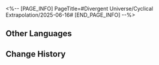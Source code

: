 <%-- [PAGE_INFO]
PageTitle=#Divergent Universe/Cyclical Extrapolation/2025-06-16#
[END_PAGE_INFO] --%>
{{Event
|name              = Cyclical Extrapolation: Godslaying Journey
|image             = Event Cyclical Extrapolation Godslaying Journey.png
|type              = Cyclical Extrapolation
|time_known        = yes
|time_start        = 2025-06-16 04:00:00
|time_end          = 2025-06-23 03:59:59
}}

{{Cyclical Extrapolation
|boons      = Gambit by the Flame
|curios     = Simple Judgment
|equations  = Winged Tiger;; Roaming Troupe;; Hunter of Monstrous Beasts
|trailblaze = 
|rewards    = Relic Remains*30; Lost Crystal*3
|boss_1_1   = Howling Casket; Noontide Gryphon; Moonlit Pegasus; Black Tide's Corroded Daemon; Black Tide's Champion
|boss_1_2   = Automaton Grizzly (Bug); Frigid Prowler (Bug); Disciples of Sanctus Medicus: Shape Shifter (Bug); Aurumaton Gatekeeper (Bug); Senior Staff: Team Leader (Bug); Dreamjolt Troupe's Beyond Overcooked (Bug); Dreamjolt Troupe's Sweet Gorilla (Bug); "Past Confined and Caged" (Bug); Memory Zone Meme "Shell of Faded Rage" (Bug); Howling Casket (Bug); Furiae Praetor (Bug)
|boss_2_1   = Ice Out of Space (Bug); Guardian Shadow (Bug); Disciples of Sanctus Medicus: Shape Shifter (Bug); Aurumaton Gatekeeper (Bug); Howling Casket (Bug)
|boss_2_2   = Svarog (Complete); Abundant Ebon Deer (Complete); Swarm: True Sting (Complete); Argenti (Complete)
|boss_3     = Pollux, Netherwing Husk, Ferry of Souls (Complete)
|rules      = You will not obtain Equations after achieving victory in "Boss" Domains; Obtain this week's Preset Constructs upon entering the First Plane
|root       = Divergent Universe: Protean Hero
}}

==Other Languages==
{{Other Languages
|en   = Cyclical Extrapolation: Godslaying Journey
|zhs  = 周期演算：弑神之旅
|zht  = 週期演算：弒神之旅
|ja   = 周期演算：神殺しの旅
|ko   = 주기 연산: 살신의 여정
|es   = Cálculo periódico: Viaje de la cacería de un dios
|fr   = Calcul cyclique&nbsp;: Épopée déicide
|ru   = Цикличное вычисление: Путь убийства бога
|th   = การคำนวณแบบรอบ: เดินทางสังหารเทพ
|vi   = Ngoại Suy Chu Kỳ: Hành Trình Diệt Thần
|de   = Zyklische Berechnung: Reise der Gottesmörder
|id   = Kalkulasi Siklus: Perjalanan Membunuh Dewa
|pt   = Extrapolação Cíclica: Jornada Deicida
}}

==Change History==
{{Change History|3.3}}